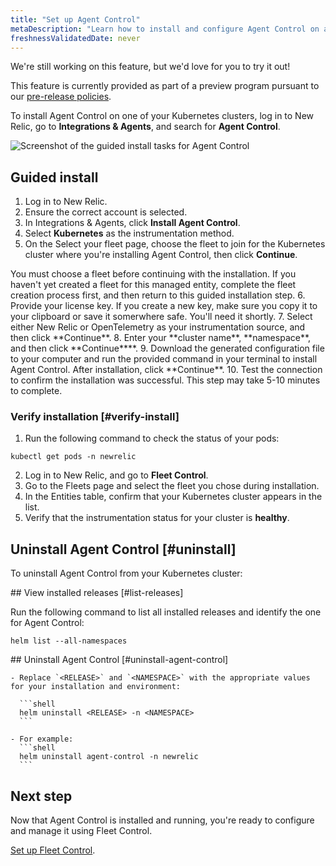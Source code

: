 ```yaml
---
title: "Set up Agent Control"
metaDescription: "Learn how to install and configure Agent Control on a Kubernetes cluster."
freshnessValidatedDate: never
---
```


<Callout title="preview">
  We're still working on this feature, but we'd love for you to try it out!

  This feature is currently provided as part of a preview program pursuant to our [pre-release policies](/docs/licenses/license-information/referenced-policies/new-relic-pre-release-policy).
</Callout>

To install Agent Control on one of your Kubernetes clusters, log in to New Relic, go to **Integrations & Agents**, and search for **Agent Control**.

   <img
     title="Agent Control guided install"
     alt="Screenshot of the guided install tasks for Agent Control"
     src="/images/agent-control-guided-install.webp"
   />

## Guided install
1. Log in to New Relic. 
2. Ensure the correct account is selected.
3. In Integrations & Agents, click **Install Agent Control**.
4. Select **Kubernetes** as the instrumentation method.
5. On the Select your fleet page, choose the fleet to join for the Kubernetes cluster where you're installing Agent Control, then click **Continue**.
<Callout title="TIP">
    You must choose a fleet before continuing with the installation. If you haven't yet created a fleet for this managed entity, complete the fleet creation process first, and then return to this guided installation step.
</Callout>
6. Provide your license key. If you create a new key, make sure you copy it to your clipboard or save it somerwhere safe. You'll need it shortly.
7. Select either New Relic or OpenTelemetry as your instrumentation source, and then click **Continue**. 
8. Enter your **cluster name**, **namespace**, and then click **Continue****.
9. Download the generated configuration file to your computer and run the provided command in your terminal to install Agent Control. After installation, click **Continue**.
10. Test the connection to confirm the installation was successful. This step may take 5-10 minutes to complete.

### Verify installation [#verify-install]

1. Run the following command to check the status of your pods:

```shell
kubectl get pods -n newrelic
```

2. Log in to New Relic, and go to **Fleet Control**.
3. Go to the Fleets page and select the fleet you chose during installation.
4. In the Entities table, confirm that your Kubernetes cluster appears in the list.
5. Verify that the instrumentation status for your cluster is **healthy**.

## Uninstall Agent Control [#uninstall]
To uninstall Agent Control from your Kubernetes cluster:

<Steps>
<Step>
  ## View installed releases [#list-releases]

  Run the following command to list all installed releases and identify the one for Agent Control:

  ```shell
  helm list --all-namespaces
  ```
</Step>

  <Step>
    ## Uninstall Agent Control [#uninstall-agent-control]

    - Replace `<RELEASE>` and `<NAMESPACE>` with the appropriate values for your installation and environment:

      ```shell
      helm uninstall <RELEASE> -n <NAMESPACE>
      ```

    - For example:
      ```shell
      helm uninstall agent-control -n newrelic
      ```

 </Step>
</Steps>

## Next step
Now that Agent Control is installed and running, you're ready to configure and manage it using Fleet Control.

[Set up Fleet Control](/docs/new-relic-control/fleet-control/overview).